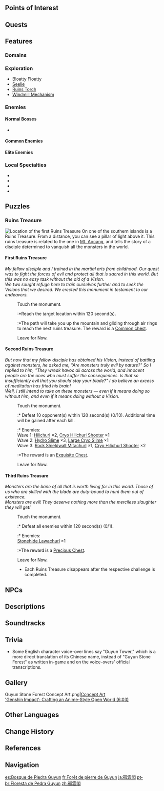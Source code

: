 {{Location Infobox
|image        = <gallery>
Guyun Stone Forest.png|Viewpoint
Guyun Stone Forest Map.png|Map
</gallery>
|type         = Subarea
|region       = Liyue
|area         = Sea of Clouds
}}
{{Location Intro|{{Lang|'''Guyun Stone Forest'''|zh=孤云阁|zh_rm=Gūyún-gé|zh_tl=Lone Cloud Pavilion}}|description=<p>{{If Self|Guyun Stone Forest|It|Guyun Stone Forest}} is an archipelago of seven large islands and smaller offshoots. The northernmost island houses the [[Geo Hypostasis]], and the island to the southwest holds the [[Domain of Guyun]].</p><!--

--><p>According to legend, this is where [[Rex Lapis]] defeated a god and sea monster known as [[Osial]], and the jagged cliffs protruding from the islands at Guyun are in fact the remnants of the stone lances he used in that battle. It seems that those who spend the night at Guyun Stone Forest may experience Osial's memories of its defeat;<ref>{{Ref/Book|Diary of Roald the Adventurer|6}}</ref> whether this is caused by Osial's power or another phenomenon is unknown.</p>}}

==Points of Interest==
{{Locations by Category Table|type=Points of Interest}}

==Quests==
{{Quests by Category List|heo=1}}

==Features==
===Domains===
{{Domains by Category Gallery}}

===Exploration===
*[[Bloatty Floatty]]
*[[Seelie]]
*[[Ruins Torch]]
*[[Windmill Mechanism]]

===Enemies===
====Normal Bosses====
*{{Enemy|Geo Hypostasis}}

====Common Enemies====
{{Column|2|
*{{Enemy|Hilichurl}}
*{{Enemy|Rock Shield Hilichurl Guard}}
*{{Enemy|Hilichurl Shooter}}
*{{Enemy|Cryo Hilichurl Shooter}}
*{{Enemy|Electro Hilichurl Shooter}}
*{{Enemy|Pyro Hilichurl Shooter}}
*{{Enemy|Anemo Samachurl}}
*{{Enemy|Hydro Samachurl}}
*{{Enemy|Geo Samachurl}}
*{{Enemy|Cryo Cicin}}
*{{Enemy|Geo Slime}}
*{{Enemy|Large Geo Slime}}
*{{Enemy|Electro Slime}}
*{{Enemy|Large Electro Slime}}
*{{Enemy|Mutant Electro Slime}}
*{{Enemy|Large Hydro Slime}}
*{{Enemy|Pyro Slime}}
*{{Enemy|Hydro Cicin}}
*{{Enemy|Cryo Whopperflower}}
}}

====Elite Enemies====
{{Column|2|
*{{Enemy|Cryo Abyss Mage}}
*{{Enemy|Hydro Abyss Mage}}
*{{Enemy|Pyro Abyss Mage}}
*{{Enemy|Fatui Pyro Agent}}
*{{Enemy|Fatui Electro Cicin Mage}}
*{{Enemy|Geovishap Hatchling}}
*{{Enemy|Blazing Axe Mitachurl}}
*{{Enemy|Rock Shieldwall Mitachurl}}
*{{Enemy|Ruin Guard}}
}}

===Local Specialties===
*{{Item|Cor Lapis}}
*{{Item|Noctilucous Jade}}
*{{Item|Qingxin}}
*{{Item|Starconch}}

==Puzzles==
===Ruins Treasure===
[[File:Location Guyun Stone Forest Ruins Treasure.png|alt=This map shows the location of a Ruins Treasure in Guyun Stone Forest.|thumb|Location of the first Ruins Treasure]]
On one of the southern islands is a Ruins Treasure. From a distance, you can see a pillar of light above it. This ruins treasure is related to the one in [[Mt. Aocang]], and tells the story of a disciple determined to vanquish all the monsters in the world.

====First Ruins Treasure====
''My fellow disciple and I trained in the martial arts from childhood. Our quest was to fight the forces of evil and protect all that is sacred in this world. But this was no easy task without the aid of a Vision.''<br>
''We two sought refuge here to train ourselves further and to seek the Visions that we desired. We erected this monument in testament to our endeavors.''<br>
{{Dialogue Start}}
:{{DIcon}} Touch the monument.
::*Reach the target location within 120 second(s).
::*The path will take you up the mountain and gliding through air rings to reach the next ruins treasure. The reward is a [[Chests|Common chest]].
:{{DIcon}} Leave for Now.
{{Dialogue End}}

====Second Ruins Treasure====
''But now that my fellow disciple has obtained his Vision, instead of battling against monsters, he asked me, "Are monsters truly evil by nature?" So I replied to him, "They wreak havoc all across the world, and innocent people are the ones who must suffer the consequences. Is that so insufficiently evil that you should stay your blade?" I do believe an excess of meditation has fried his brain!''<br>
''Well, I still intend to take on these monsters &mdash; even if it means doing so without him, and even if it means doing without a Vision.''<br>
{{Dialogue Start}}
:{{DIcon}} Touch the monument.
::* Defeat 10 opponent(s) within 120 second(s) (0/10). Additional time will be gained after each kill.
::* Enemies:<br>Wave 1: [[Hilichurl]] ×2, [[Hilichurl Shooters|Cryo Hilichurl Shooter]] ×1<br>Wave 2:  [[Hydro Slimes|Hydro Slime]] ×3, [[Cryo Slimes|Large Cryo Slime]] ×1<br>Wave 3: [[Rock Shieldwall Mitachurl]] ×1, [[Hilichurl Shooters|Cryo Hilichurl Shooter]] ×2
::*The reward is an [[Chests|Exquisite Chest]].
:{{DIcon}} Leave for Now.
{{Dialogue End}}

====Third Ruins Treasure====
''Monsters are the bane of all that is worth living for in this world. Those of us who are skilled with the blade are duty-bound to hunt them out of existence.''<br>
''Monsters are evil! They deserve nothing more than the merciless slaughter they will get!''<br>
{{Dialogue Start}}
:{{DIcon}} Touch the monument.
::* Defeat all enemies within 120 second(s) (0/1).
::* Enemies:<br>[[Stonehide Lawachurl]] ×1
::*The reward is a [[Chests|Precious Chest]].
:{{DIcon}} Leave for Now.
:* Each Ruins Treasure disappears after the respective challenge is completed.
{{Dialogue End}}

==NPCs==
{{column|2|
* [[Furong]] &mdash; Sailor
* [[Huixing]] &mdash; Navigator
* [[Juza]] &mdash; Chief Mate
* [[Little Yue]]
* [[Mora-Grubber]] &mdash; Bookkeeper
* [[Sea Drake]] &mdash; Sailor
* [[Suling]] &mdash; Ironworker
* [[Xu Liushi]] &mdash; Sailor
* [[Yinxing]] &mdash; Surgeon at Sea
* [[Muzhen]] &mdash; Chief Technical Officer
}}

==Descriptions==
{{Description|The proud, lonely stone mountains here are said to have been the place where [[Rex Lapis]] subdued a great sea monster. They say that those sensitive of heart can sometimes hear a strange, stirring rhythm emanating from deep within that oceanic abyss.|Viewpoint, [[A Drop in the Ocean]]}}
{{Description|The people of Liyue would say the Guyun Stone Forest is more of a vista to behold than a place to physically visit. However, visitors from afar heed no such warnings.<br>Legend has it that the Guyun Stone Forest served as a forest of tombstones for the old gods. Unique materials and resources can be collected here.|[[Expedition]] description}}

==Soundtracks==
{{Soundtracks by Category Table|type=location}}

==Trivia==
* Some English character voice-over lines say "Guyun Tower," which is a more direct translation of its Chinese name, instead of "Guyun Stone Forest" as written in-game and on the voice-overs' official transcriptions.

==Gallery==
<gallery>
Guyun Stone Forest Concept Art.png|[[Concept Art]]<br>[https://youtu.be/-JFyAdI_rO8?t=363 'Genshin Impact': Crafting an Anime-Style Open World (6:03)]
</gallery>

==Other Languages==
{{Other Languages
|en      = Guyun Stone Forest
|zhs     = 孤云阁
|zhs_rm  = Gūyún-gé
|zht     = 孤雲閣
|zht_rm  = Gūyún-gé
|zh_tl   = Lone Cloud Pavilion
|ja      = {{Rubi|孤|こ|雲|うん|閣|かく}}
|ja_rm   = Ko'un-kaku<ref>[[Map]], Label: Guyun Stone Forest (Japanese)</ref>
|ja_tl   = Lone Cloud Pavilion{{Sino|ja}}
|ko      = {{tt|고운각|孤雲閣}}
|ko_rm   = Go'un-gak
|ko_tl   = Lone Cloud Pavilion{{Sino|ko}}
|es      = Bosque de Piedra Guyun
|es_tl   = Guyun Stone Forest
|fr      = Forêt de pierre de Guyun
|fr_tl   = Guyun Stone Forest
|ru      = Каменный лес Гуюнь
|ru_tl   = Guyun Stone Forest
|th      = Guyun Stone Forest
|vi      = {{tt|Cô Vân Các|孤雲閣}}
|vi_tl   = Lone Cloud Pavilion{{Sino|vi}}
|de      = Guyun-Türme
|de_tl   = Guyun Towers
|id      = Guyun Stone Forest
|pt      = Floresta de Pedra Guyun
|pt_tl   = Guyun Stone Forest
|tr      = Guyun Taş Ormanı
|tr_tl   = Guyun Stone Forest
|it      = Foresta di pietra di Guyun
|it_tl   = Guyun Stone Forest
}}

==Change History==
{{Change History|1.0}}

==References==
{{Reflist}}

==Navigation==
{{Area Navbox|Liyue}}

[[es:Bosque de Piedra Guyun]]
[[fr:Forêt de pierre de Guyun]]
[[ja:孤雲閣]]
[[pt-br:Floresta de Pedra Guyun]]
[[zh:孤雲閣]]